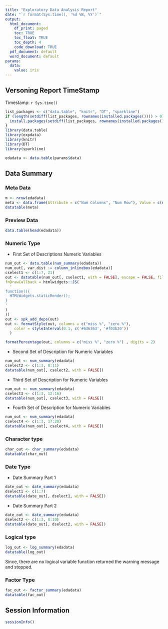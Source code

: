 ```yaml
---
title: "Exploratory Data Analysis Report"
date: "`r format(Sys.time(), '%d %B, %Y')`"
output:
  html_document:
    df_print: paged
    toc: TRUE
    toc_float: TRUE
    toc_depth: 4
    code_download: TRUE
  pdf_document: default
  word_document: default
params:
  data:
    value: iris
---
```


## Versoning Report TimeStamp
Timestamp: `r Sys.time()`

```r
list_packages <- c("data.table", "knitr", "DT", "sparkline")
if (length(setdiff(list_packages, rownames(installed.packages()))) > 0) {
  install.packages(setdiff(list_packages, rownames(installed.packages())))  
}
library(data.table)
library(expdata)
library(knitr)
library(DT)
library(sparkline)

edadata <- data.table(params$data)
```

## Data Summary
### Meta Data
```r
m <- nrow(edadata)
meta <- data.frame(Attribute = c("Num Columns", "Num Row"), Value = c(ncol(edadata), m))
datatable(meta)
```

### Preview Data
```r
data.table(head(edadata))
```

### Numeric Type

+ First Set of Descriptions Numeric Variables

```r
num_out <- data.table(num_summary(edadata))
num_out[, var_dist := column_inlinebox(edadata)]
cselect1 <- c(1:7, 21)
out <- datatable(num_out[, cselect1, with = FALSE], escape = FALSE, filter = 'top', options = list(paging = FALSE, 
fnDrawCallback = htmlwidgets::JS(
  '
function(){
  HTMLWidgets.staticRender();
}
'
)
))
out <- spk_add_deps(out)
out <- formatStyle(out, columns = c("miss %", "zero %"),
    color = styleInterval(0.1, c('#636363', '#f03b20'))
  )

formatPercentage(out, columns = c("miss %", "zero %") , digits = 2)
```

+ Second Set of Description for Numeric Variables

```r
num_out <- num_summary(edadata)
cselect2 <- c(1:3, 8:11)
datatable(num_out[, cselect2, with = FALSE])
```

+ Third Set of Description for Numeric Variables

```r
num_out <- num_summary(edadata)
cselect3 <- c(1:3, 12:16)
datatable(num_out[, cselect3, with = FALSE])
```

+ Fourth Set of Description for Numeric Variables

```r
num_out <- num_summary(edadata)
cselect4 <- c(1:3, 17:20)
datatable(num_out[, cselect4, with = FALSE])
```

### Character type

```r
char_out <- char_summary(edadata)
datatable(char_out)
```

### Date Type

+ Date Summary Part 1

```r
date_out <- date_summary(edadata)
dselect1 <- c(1:7)
datatable(date_out[, dselect1, with = FALSE])
```

+ Date Summary Part 2

```r
date_out <- date_summary(edadata)
dselect2 <- c(1:3, 8:10)
datatable(date_out[, dselect2, with = FALSE])
```

### Logical type

```r
log_out <- log_summary(edadata)
datatable(log_out)
```

Since, there are no logical variable function returned the warning message and stopped.

### Factor Type

```r
fac_out <- factor_summary(edadata)
datatable(fac_out)
```

## Session Information
```r
sessionInfo()
```

